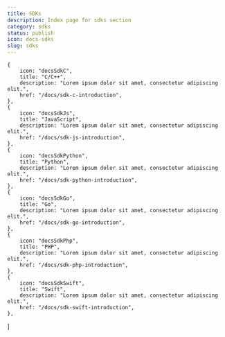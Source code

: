 ```yaml
---
title: SDKs 
description: Index page for sdks section
category: sdks
status: publish
icon: docs-sdks
slug: sdks
---
```



    {
        icon: "docsSdkC",
        title: "C/C++",
        description: "Lorem ipsum dolor sit amet, consectetur adipiscing elit.",
        href: "/docs/sdk-c-introduction",
    },
    {
        icon: "docsSdkJs",
        title: "JavaScript",
        description: "Lorem ipsum dolor sit amet, consectetur adipiscing elit.",
        href: "/docs/sdk-js-introduction",
    },
    {
        icon: "docsSdkPython",
        title: "Python",
        description: "Lorem ipsum dolor sit amet, consectetur adipiscing elit.",
        href: "/docs/sdk-python-introduction",
    },
    {
        icon: "docsSdkGo",
        title: "Go",
        description: "Lorem ipsum dolor sit amet, consectetur adipiscing elit.",
        href: "/docs/sdk-go-introduction",
    },
    {
        icon: "docsSdkPhp",
        title: "PHP",
        description: "Lorem ipsum dolor sit amet, consectetur adipiscing elit.",
        href: "/docs/sdk-php-introduction",
    },
    {
        icon: "docsSdkSwift",
        title: "Swift",
        description: "Lorem ipsum dolor sit amet, consectetur adipiscing elit.",
        href: "/docs/sdk-swift-introduction",
    },
]


<IndexPage introduction={introduction} sections={sections} />